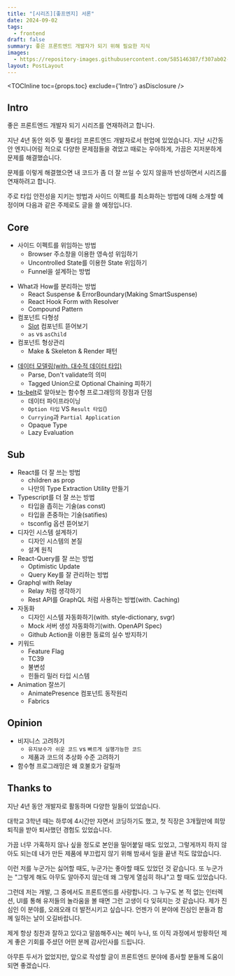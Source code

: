 ```yaml
---
title: "[시리즈][좋프엔지] 서론"
date: 2024-09-02
tags:
  - frontend
draft: false
summary: 좋은 프론트엔드 개발자가 되기 위해 필요한 지식
images:
  - https://repository-images.githubusercontent.com/585146387/f307ab02-0c46-439b-84e0-319721662dce
layout: PostLayout
---
```


<TOCInline toc={props.toc} exclude={'Intro'} asDisclosure />

## Intro

좋은 프론트엔드 개발자 되기 시리즈를 연재하려고 합니다.

지난 4년 동안 외주 및 풀타임 프론트엔드 개발자로서 현업에 있었습니다. 지난 시간동안 엔지니어링 적으로 다양한 문제점들을 겪었고 때로는 우아하게, 가끔은 지저분하게 문제를 해결했습니다.

문제를 이렇게 해결했으면 내 코드가 좀 더 잘 쓰일 수 있지 않을까 반성하면서 시리즈를 연재하려고 합니다.

주로 타입 안전성을 지키는 방법과 사이드 이펙트를 최소화하는 방법에 대해 소개할 예정이며 다음과 같은 주제로도 글을 쓸 예정입니다.

## Core

- 사이드 이펙트를 위임하는 방법
  - Browser 주소창을 이용한 영속성 위임하기
  - Uncontrolled State를 이용한 State 위임하기
  - Funnel을 설계하는 방법

* What과 How를 분리하는 방법
  - React Suspense & ErrorBoundary(Making SmartSuspense)
  - React Hook Form with Resolver
  - Compound Pattern
* 컴포넌트 다형성
  - [Slot](https://www.radix-ui.com/primitives/docs/utilities/slot) 컴포넌트 뜯어보기
  - `as` vs `asChild`
* 컴포넌트 형상관리
  - Make & Skeleton & Render 패턴

- [데이터 모델링(with. 대수적 데이터 타입)](https://eatchangmyeong.github.io/2022/12/04/parse-don-t-validate.html)
  - Parse, Don't validate의 의미
  - Tagged Union으로 Optional Chaining 피하기
- [ts-belt](https://mobily.github.io/ts-belt/)로 알아보는 함수형 프로그래밍의 장점과 단점
  - 데이터 파이프라이닝
  - `Option 타입` VS `Result 타입`()
  - `Currying`과 `Partial Application`
  - Opaque Type
  - Lazy Evaluation

## Sub

- React를 더 잘 쓰는 방법
  - children as prop
  - 나만의 Type Extraction Utility 만들기
- Typescript를 더 잘 쓰는 방법
  - 타입을 좁히는 기술(as const)
  - 타입을 존중하는 기술(satifies)
  - tsconfig 옵션 뜯어보기
- 디자인 시스템 설계하기
  - 디자인 시스템의 본질
  - 설계 원칙
- React-Query를 잘 쓰는 방법
  - Optimistic Update
  - Query Key를 잘 관리하는 방법
- Graphql with Relay
  - Relay 처럼 생각하기
  - Rest API를 GraphQL 처럼 사용하는 방법(with. Caching)
- 자동화
  - 디자인 시스템 자동화하기(with. style-dictionary, svgr)
  - Mock 서버 생성 자동화하기(with. OpenAPI Spec)
  - Github Action을 이용한 동료의 실수 방지하기
- 키워드
  - Feature Flag
  - TC39
  - 불변성
  - 힌들리 밀러 타입 시스템
- Animation 잘쓰기
  - AnimatePresence 컴포넌트 동작원리
  - Fabrics

## Opinion

- 비지니스 고려하기
  - `유지보수가 쉬운 코드` vs `빠르게 실행가능한 코드`
  - 제품과 코드의 추상화 수준 고려하기
- 함수형 프로그래밍은 왜 호불호가 갈릴까

## Thanks to

지난 4년 동안 개발자로 활동하며 다양한 일들이 있었습니다.

대학교 3학년 때는 하루에 4시간만 자면서 코딩하기도 했고, 첫 직장은 3개월만에 희망퇴직을 받아 퇴사했던 경험도 있었습니다.

가끔 너무 가혹하지 않나 싶을 정도로 본인을 밀어붙일 때도 있었고, 그렇게까지 하지 않아도 되는데 내가 만든 제품에 부끄럽지 않기 위해 밤새서 일을 끝낸 적도 많았습니다.

이런 저를 누군가는 싫어할 때도, 누군가는 좋아할 때도 있었던 것 같습니다. 또 누군가는 "그렇게 해도 아무도 알아주지 않는데 왜 그렇게 열심히 하냐"고 할 때도 있었습니다.

그런데 저는 개발, 그 중에서도 프론트엔드를 사랑합니다. 그 누구도 본 적 없는 인터렉션, UI를 통해 유저들의 놀라움을 볼 때면 그런 고생이 다 잊혀지는 것 같습니다. 제가 진심인 이 분야를, 오래오래 더 발전시키고 싶습니다. 언젠가 이 분야에 진심인 분들과 함께 일하는 날이 오길바랍니다.

제게 항상 칭찬과 잘하고 있다고 말씀해주시는 혜미 누나, 또 이직 과정에서 방황하던 제게 좋은 기회를 주셨던 어떤 분께 감사인사를 드립니다.

아무튼 두서가 없었지만, 앞으로 작성할 글이 프론트엔드 분야에 종사할 분들께 도움이 되면 좋겠습니다.
